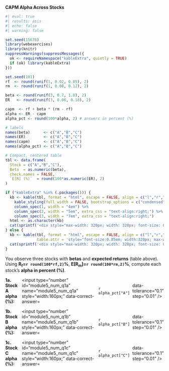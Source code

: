 ::: {.question}


**CAPM Alpha Across Stocks**

```r
#| eval: true
#| results: asis
#| echo: false
#| warning: false

set.seed(15678)
library(webexercises)
library(knitr)
suppressWarnings(suppressMessages({
  ok <- requireNamespace("kableExtra", quietly = TRUE)
  if (ok) library(kableExtra)
}))

set.seed(101)
rf  <- round(runif(1, 0.02, 0.05), 2)
rm  <- round(runif(1, 0.08, 0.12), 2)

beta <- round(runif(3, 0.7, 1.8), 2)
ER   <- round(runif(3, 0.06, 0.18), 2)

capm  <- rf + beta * (rm - rf)
alpha <- ER - capm
alpha_pct <- round(100*alpha, 2) # answers in percent (%)

# labels
names(beta)      <- c("A","B","C")
names(ER)        <- c("A","B","C")
names(capm)      <- c("A","B","C")
names(alpha_pct) <- c("A","B","C")

# Compact, centered table
tbl <- data.frame(
  Stock = c("A","B","C"),
  Beta  = as.numeric(beta),
  check.names = FALSE,
  `E[R] (%)`  = round(100*as.numeric(ER), 2)
)

if ("kableExtra" %in% (.packages())) {
  kb <- kable(tbl, format = "html", escape = FALSE, align = c("l","r","r")) %>%
    kable_styling(full_width = FALSE, bootstrap_options = c("condensed", "striped"), position = "center") %>%
    column_spec(1, width = "4em") %>%
    column_spec(2, width = "5em", extra_css = "text-align:right;") %>%
    column_spec(3, width = "7em", extra_css = "text-align:right;")
  html <- as.character(kb)
  cat(sprintf('<div style="max-width: 320px; width: 320px; font-size: 0.85em; margin: 0 auto;">%s</div>', html))
} else {
  kb <- kable(tbl, format = "html", escape = FALSE, align = c("l","r","r"),
              table.attr = 'style="font-size:0.85em; width:320px; max-width:320px; margin: 0 auto;"')
  cat(sprintf('<div style="max-width: 320px; width: 320px; font-size: 0.85em; margin: 0 auto;">%s</div>', as.character(kb)))
}
```

You observe three stocks with **betas** and **expected returns** (table above).  
Using **R<sub>f</sub>=`r round(100*rf,2)`%**, **E[R<sub>m</sub>]=`r round(100*rm,2)`%**, compute each stock’s **alpha in percent (%)**.  


::: {.question-block}
<form onsubmit="event.preventDefault();" style="display:flex; gap:8px; align-items:center;">
  <label for="module5_num_q1a"><strong>1a. Stock A alpha (%):</strong></label>
  <input type="number" id="module5_num_q1a" name="module5_num_q1a" style="width:160px;"
         data-correct-answer=`r alpha_pct["A"]` data-tolerance="0.1" step="0.01" />
</form>

<div id="feedback-module5_num_q1a" class="feedback" data-status="" style="display:none;">
✅ <strong>Stock A</strong><br>
CAPM = R<sub>f</sub> + β(R<sub>m</sub> − R<sub>f</sub>) = <strong>`r round(100*capm["A"],2)`%</strong>.<br>
α<sub>A</sub> = E[R]<sub>A</sub> − CAPM = `r round(100*ER["A"],2)`% − `r round(100*capm["A"],2)`% =
<strong>`r alpha_pct["A"]`%</strong>.<br>
Interpretation: α &gt; 0 ⇒ above SML (underpriced → buy); α &lt; 0 ⇒ below SML (overpriced → sell).
</div>
:::

::: {.question-block}
<form onsubmit="event.preventDefault();" style="display:flex; gap:8px; align-items:center;">
  <label for="module5_num_q1b"><strong>1b. Stock B alpha (%):</strong></label>
  <input type="number" id="module5_num_q1b" name="module5_num_q1b" style="width:160px;"
         data-correct-answer=`r alpha_pct["B"]` data-tolerance="0.1" step="0.01" />
</form>

<div id="feedback-module5_num_q1b" class="feedback" data-status="" style="display:none;">
✅ <strong>Stock B</strong><br>
CAPM = <strong>`r round(100*capm["B"],2)`%</strong>.<br>
α<sub>B</sub> = `r round(100*ER["B"],2)`% − `r round(100*capm["B"],2)`% =
<strong>`r alpha_pct["B"]`%</strong>.
</div>
:::

::: {.question-block}
<form onsubmit="event.preventDefault();" style="display:flex; gap:8px; align-items:center;">
  <label for="module5_num_q1c"><strong>1c. Stock C alpha (%):</strong></label>
  <input type="number" id="module5_num_q1c" name="module5_num_q1c" style="width:160px;"
         data-correct-answer=`r alpha_pct["C"]` data-tolerance="0.1" step="0.01" />
</form>

<div id="feedback-module5_num_q1c" class="feedback" data-status="" style="display:none;">
✅ <strong>Stock C</strong><br>
CAPM = <strong>`r round(100*capm["C"],2)`%</strong>.<br>
α<sub>C</sub> = `r round(100*ER["C"],2)`% − `r round(100*capm["C"],2)`% =
<strong>`r alpha_pct["C"]`%</strong>.
</div>
:::



:::
